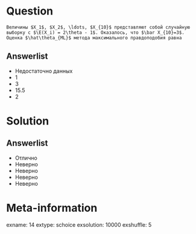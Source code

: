 Question
========
    Величины $X_1$, $X_2$, \ldots, $X_{10}$ представляют собой случайную выборку с $\E(X_i) = 2\theta - 1$. Оказалось, что $\bar X_{10}=3$. Оценка $\hat\theta_{ML}$ метода максимального правдоподобия равна
    
Answerlist
----------
*  Недостаточно данных
*  $1$
*  $3$
*  $15.5$
*  $2$

Solution
========

Answerlist
----------
*  Отлично
*  Неверно
*  Неверно
*  Неверно
*  Неверно

Meta-information
================
exname: 14
extype: schoice
exsolution: 10000
exshuffle: 5

